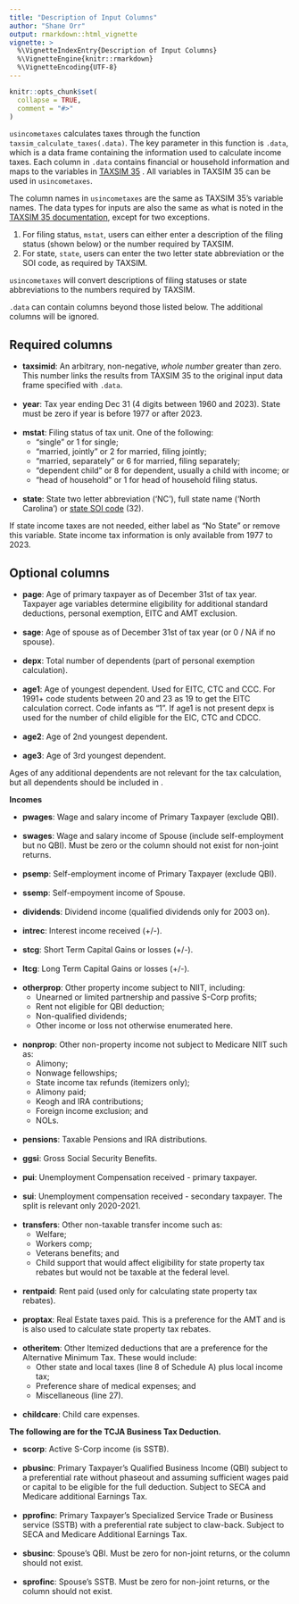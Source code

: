 ---
title: "Description of Input Columns"
author: "Shane Orr"
output: rmarkdown::html_vignette
vignette: >
  %\VignetteIndexEntry{Description of Input Columns}
  %\VignetteEngine{knitr::rmarkdown}
  %\VignetteEncoding{UTF-8}
---

```{r, include = FALSE}
knitr::opts_chunk$set(
  collapse = TRUE,
  comment = "#>"
)
```

`usincometaxes` calculates taxes through the function `taxsim_calculate_taxes(.data)`. The key parameter in this function is `.data`, which is a data frame containing the information used to calculate income taxes. Each column in `.data` contains financial or household information and maps to the variables in [TAXSIM 35](http://taxsim.nber.org/taxsim35/) . All variables in TAXSIM 35 can be used in `usincometaxes`. 

The column names in `usincometaxes` are the same as TAXSIM 35's variable names. The data types for inputs are also the same as what is noted in the [TAXSIM 35 documentation](http://taxsim.nber.org/taxsim35/), except for two exceptions.

1. For filing status, `mstat`, users can either enter a description of the filing status (shown below) or the number required by TAXSIM.
2. For state, `state`, users can enter the two letter state abbreviation or the SOI code, as required by TAXSIM.

`usincometaxes` will convert descriptions of filing statuses or state abbreviations to the numbers required by TAXSIM.

`.data` can contain columns beyond those listed below. The additional columns will be ignored.

## Required columns

* **taxsimid**: An arbitrary, non-negative, *whole number* greater than zero. This number links the results from TAXSIM
    35 to the original input data frame specified with `.data`.
<br>       
* **year**: Tax year ending Dec 31 (4 digits between 1960 and 2023). State must be zero if
      year is before 1977 or after 2023.
<br>          
* **mstat**: Filing status of tax unit. One of the following: 
    * "single" or 1 for single;
    * "married, jointly" or 2 for married, filing jointly; 
    * "married, separately" or 6 for married, filing separately;
    * "dependent child" or 8 for dependent, usually a child with income; or
    * "head of household" or 1 for head of household filing status.
<br>   
* **state**: State two letter abbreviation ('NC'), full state name ('North Carolina') or [state SOI code](https://taxsim.nber.org/statesoi.html) (32). 

If state income taxes are not needed, either label as "No State" or remove this variable. State income tax information is only available from 1977 to 2023.

## Optional columns

* **page**: Age of primary taxpayer as of December 31st of tax year. Taxpayer age variables
      determine eligibility for additional standard deductions, personal exemption, EITC and AMT exclusion.
<br>    
* **sage**: Age of spouse as of December 31st of tax year (or 0 / NA if no spouse).
<br>    
* **depx**: Total number of dependents (part of personal exemption calculation).
<br>    
* **age1**: Age of youngest dependent. Used for EITC, CTC and CCC. For 1991+ code students between 20 and 23 as 19 to get the EITC calculation correct. Code infants as "1". If age1 is not present depx is used for the number of child eligible for the EIC, CTC and CDCC.
<br>   
* **age2**: Age of 2nd youngest dependent.
<br>   
* **age3**: Age of 3rd youngest dependent.

Ages of any additional dependents are not relevant for the tax calculation, but all dependents should be included in \code{depx}.

**Incomes**

* **pwages**: Wage and salary income of Primary Taxpayer (exclude QBI).
<br>   
* **swages**: Wage and salary income of Spouse (include self-employment but no QBI). Must
      be zero or the column should not exist for non-joint returns.
<br>   
* **psemp**: Self-employment income of Primary Taxpayer (exclude QBI).
<br>   
* **ssemp**: Self-empoyment income of Spouse.
<br>  
* **dividends**: Dividend income (qualified dividends only for 2003 on).
<br>   
* **intrec**: Interest income received (+/-).
<br>   
* **stcg**: Short Term Capital Gains or losses (+/-).
<br>   
* **ltcg**: Long Term Capital Gains or losses (+/-).
<br>   
* **otherprop**: Other property income subject to NIIT, including: 
    * Unearned or limited partnership and passive S-Corp profits; 
    * Rent not eligible for QBI deduction;
    * Non-qualified dividends; 
    * Other income or loss not otherwise enumerated here.
<br>   
* **nonprop**: Other non-property income not subject to Medicare NIIT such as:
    * Alimony; 
    * Nonwage fellowships; 
    * State income tax refunds (itemizers only);
    * Alimony paid; 
    * Keogh and IRA contributions; 
    * Foreign income exclusion; and 
    * NOLs.
<br>   
* **pensions**: Taxable Pensions and IRA distributions.
<br>   
* **ggsi**: Gross Social Security Benefits.
<br>   
* **pui**: Unemployment Compensation received - primary taxpayer.
<br>   
* **sui**: Unemployment compensation received - secondary taxpayer. The split is relevant only 2020-2021.
<br>   
* **transfers**: Other non-taxable transfer income such as: 
    * Welfare; 
    * Workers comp;
    * Veterans benefits; and 
    * Child support that would affect eligibility for state property tax rebates but would not be taxable at the federal level.
<br>   
* **rentpaid**: Rent paid (used only for calculating state property tax rebates).
<br>   
* **proptax**: Real Estate taxes paid. This is a preference for the AMT and is is also
      used to calculate state property tax rebates.
<br>   
* **otheritem**: Other Itemized deductions that are a preference for the Alternative Minimum Tax. These would include: 
    * Other state and local taxes (line 8 of Schedule A) plus local income tax; 
    * Preference share of medical expenses; and 
    * Miscellaneous (line 27).
<br>   
* **childcare**: Child care expenses.
<br>   

**The following are for the TCJA Business Tax Deduction.**

* **scorp**: Active S-Corp income (is SSTB).
<br>  
* **pbusinc**: Primary Taxpayer's Qualified Business Income (QBI) subject to a
      preferential rate without phaseout and assuming sufficient wages paid or capital to be eligible
      for the full deduction. Subject to SECA and Medicare additional Earnings Tax.
<br>   
* **pprofinc**: Primary Taxpayer's Specialized Service Trade or Business service
      (SSTB) with a preferential rate subject to claw-back. Subject to SECA and Medicare Additional Earnings Tax.
<br>   
* **sbusinc**: Spouse's QBI. Must be zero for non-joint returns, or the
      column should not exist.
<br>   
* **sprofinc**: Spouse's SSTB. Must be zero for non-joint returns, or the
      column should not exist.
